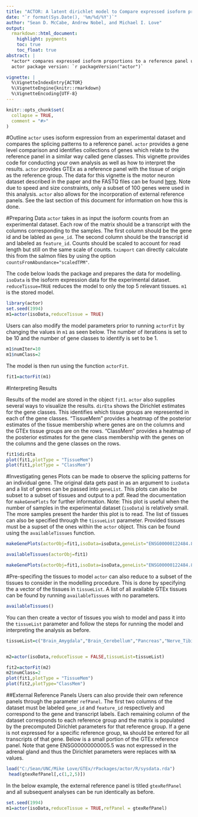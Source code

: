 ```yaml
---
title: "ACTOR: A latent dirichlet model to Compare expressed isoform proportions TO a Reference panel"
date: "`r format(Sys.Date(), '%m/%d/%Y')`"
author: "Sean D. McCabe, Andrew Nobel, and Michael I. Love"
output:
  rmarkdown::html_document:
    highlight: pygments
    toc: true
    toc_float: true
abstract: |
  *actor* compares expressed isoform proportions to a reference panel using a latent Dirichlet model.
  actor package version: `r packageVersion("actor")`

vignette: |
  %\VignetteIndexEntry{ACTOR}
  %\VignetteEngine{knitr::rmarkdown}
  %\VignetteEncoding{UTF-8}
---
```


```r
knitr::opts_chunk$set(
  collapse = TRUE,
  comment = "#>"
)
```
#Outline
`actor` uses isoform expression from an experimental dataset and compares the splicing patterns to a reference panel. `actor` provides a gene level comparison and identifies collections of genes which relate to the reference panel in a similar way called gene classes. This vignette provides code for conducting your own analysis as well as how to interpret the results. `actor` provides GTEx as a reference panel with the tissue of origin as the reference group. The data for this vignette is the motor neuron dataset described in the paper and the FASTQ files can be found [here](https://trace.ncbi.nlm.nih.gov/Traces/sra/?study=SRP067645). Note due to speed and size constraints, only a subset of 100 genes were used in this analysis. `actor` also allows for the incorporation of external reference panels. See the last section of this document for information on how this is done.

#Preparing Data
`actor` takes in as input the isoform counts from an experimental dataset. Each row of the matrix should be a transcript with the columns corresponding to the samples. The first column should be the gene id and be labled as `gene_id`. The second column should be the transcript id and labeled as `feature_id`. Counts should be scaled to account for read length but still on the same scale of counts. `tximport` can directly calculate this from the salmon files by using the option `countsFromAbundance="scaledTPM"`.

The code below loads the package and prepares the data for modelling. `isoData` is the isoform expression data for the experimental dataset. `reduceTissue=TRUE` reduces the model to only the top 5 relevant tissues. `m1` is the stored model.
```r
library(actor)
set.seed(1994)
m1=actor(isoData,reduceTissue = TRUE)
```
Users can also modify the model parameters prior to running `actorFit` by changing the values in `m1` as seen below. The number of iterations is set to be 10 and the number of gene classes to identify is set to be 1.
```r
m1$numIter=10
m1$numClass=2
```

The model is then run using the function `actorFit`.

```r
fit1=actorFit(m1)
```


#Interpreting Results


Results of the model are stored in the object `fit1`. `actor` also supplies several ways to visualize the results. `dirEta` shows the Dirichlet estimates for the gene classes. This identifies which tissue groups are represented in each of the gene classes. "TissueMem" provides a heatmap of the posterior estimates of the tissue membership where genes are on the columns and the GTEx tissue groups are on the rows. "ClassMem" provides a heatmap of the posterior estimates for the gene class membership with the genes on the columns and the gene classes on the rows.
```r
fit1$dirEta
plot(fit1,plotType = "TissueMem")
plot(fit1,plotType = "ClassMem")
```


#Investigating genes
Plots can be made to observe the splicing patterns for an individual gene. The original data gets past in as an argument to `isoData` and a list of genes can be passed into `geneList`. This plots can also be subset to a subset of tissues and output to a pdf. Read the documentation for `makeGenePlots` for further information. Note: This plot is useful when the number of samples in the experimental dataset (`isoData`) is relatively small. The more samples present the harder this plot is to read. The list of tissues can also be specified through the `tissueList` parameter. Provided tissues must be a supset of the ones within the `actor` object. This can be found using the `availableTissues` function.
```r
makeGenePlots(actorObj=fit1,isoData=isoData,geneList="ENSG00000122484.8")

availableTissues(actorObj=fit1)

makeGenePlots(actorObj=fit1,isoData=isoData,geneList="ENSG00000122484.8",tissueList = c("Brain_Amygdala","Brain_Cerebellar_Hemisphere"))

```



#Pre-specifing the tissues to model
`actor` can also reduce to a subset of the tissues to consider in the modelling procedure. This is done by specifying the a vector of the tissues in `tissueList`. A list of all available GTEx tissues can be found by running `availableTissues` with no parameters.
```r
availableTissues()
```

You can then create a vector of tissues you wish to model and pass it into the `tissueList` parameter and follow the steps for running the model and interpreting the analysis as before.
```r
tissueList=c("Brain_Amygdala","Brain_Cerebellum","Pancreas","Nerve_Tibial","Brain_Spinal_cord_(cervical_c_1)")


m2=actor(isoData,reduceTissue = FALSE,tissueList=tissueList)
```

```r

fit2=actorFit(m2)
m2$numClass=2
plot(fit1,plotType = "TissueMem")
plot(fit2,plotType="ClassMem")
```





##External Reference Panels
Users can also provide their own reference panels through the parameter `refPanel`.  The first two columns of the dataset must be labeled `gene_id` and `feature_id` respectively and correspond to the gene and transcript labels. Each remaining column of the dataset corresponds to each reference group and the matrix is populated by the precomputed Dirichlet parameters for that reference group. If a gene is not expressed for a specific reference group, `NA` should be entered for all transcripts of that gene. Below is a small portion of the GTEx reference panel. Note that gene ENSG00000000005.5 was not expressed in the adrenal gland and thus the Dirichlet parameters were replaces with `NA` values.  

```r
load("C:/Sean/UNC/Mike Love/GTEx/rPackages/actor/R/sysdata.rda")
 head(gtexRefPanel[,c(1,2,5)])
```

In the below example, the external reference panel is titled `gtexRefPanel` and all subsequent analyses can be run identically as before.

```r
set.seed(1994)
m1=actor(isoData,reduceTissue = TRUE,refPanel = gtexRefPanel)
```

<div class="tocify-extend-page" data-unique="tocify-extend-page" style="height: 0;"></div>






